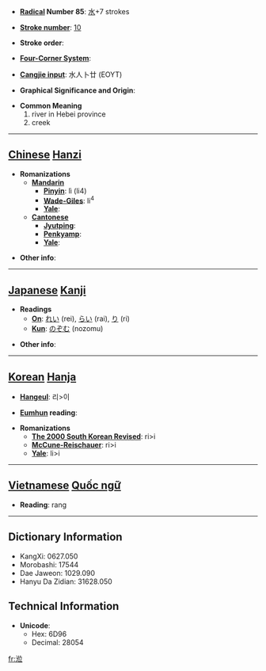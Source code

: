 * '''[[Wiktionary:Chinese radical index| Radical]] Number 85''': [[Wiktionary:Chinese radical index 水|水]]+7 strokes

* '''[[Wiktionary:Chinese total strokes index|Stroke number]]''': [[Wiktionary:Chinese total strokes index 10|10]]

* '''Stroke order''': 

* '''[[Wiktionary:Chinese four corner index|Four-Corner System]]''': 

* '''[[Wiktionary:Chinese Cangjie index|Cangjie input]]''': 水人卜廿 (EOYT)

* '''Graphical Significance and Origin''': 

* '''Common Meaning'''
*#river in Hebei province
*# creek


----

== [[Chinese]] [[Hanzi]] ==

* '''Romanizations'''
** '''[[Mandarin]]'''
*** '''[[Pinyin]]''': lì (li4)
*** '''[[Wade-Giles]]''': li<sup>4</sup>
*** '''[[Yale]]''': 
** '''[[Cantonese]]'''
*** '''[[Jyutping]]''':
*** '''[[Penkyamp]]''': 
*** '''[[Yale]]''': 

* '''Other info''': 

----

== [[Japanese]] [[Kanji]] ==

* '''Readings'''
** '''[[On]]''': [[れい]] (rei), [[らい]] (rai), [[り]] (ri)
** '''[[Kun]]''': [[のぞむ]] (nozomu)

* '''Other info''':  

----

== [[Korean]] [[Hanja]] ==

* '''[[Hangeul]]''': 리>이

* '''[[Eumhun]] reading''': 

* '''Romanizations'''
** '''[[The 2000 South Korean Revised Romanization|The 2000 South Korean Revised]]''': ri>i
** '''[[McCune-Reischauer]]''': ri>i
** '''[[Yale]]''': li>i


----

== [[Vietnamese]] [[Quốc ngữ]] ==

* '''Reading''': rang

----

== Dictionary Information ==

* KangXi: 0627.050
* Morobashi: 17544
* Dae Jaweon: 1029.090
* Hanyu Da Zidian: 31628.050

== Technical Information ==

* '''Unicode''':
** Hex: 6D96
** Decimal: 28054

[[fr:涖]]